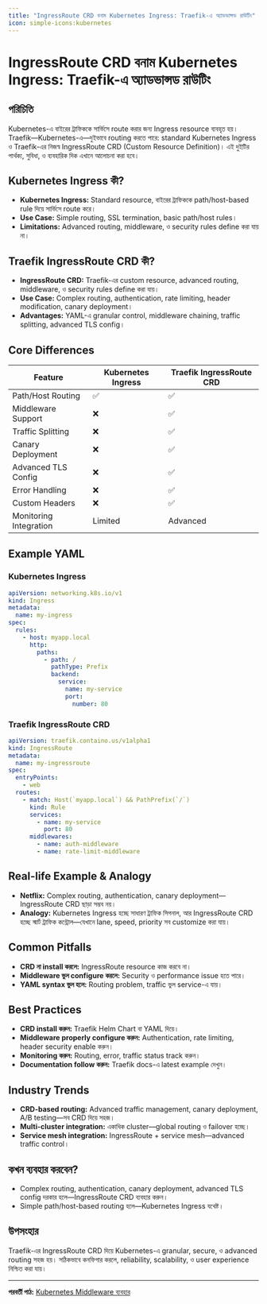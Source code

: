 ```yaml
---
title: "IngressRoute CRD বনাম Kubernetes Ingress: Traefik-এ অ্যাডভান্সড রাউটিং"
icon: simple-icons:kubernetes
---
```


# IngressRoute CRD বনাম Kubernetes Ingress: Traefik-এ অ্যাডভান্সড রাউটিং

## পরিচিতি

Kubernetes-এ বাইরের ট্রাফিককে সার্ভিসে route করার জন্য Ingress resource ব্যবহৃত হয়। Traefik—Kubernetes-এ—দুইভাবে routing করতে পারে: standard Kubernetes Ingress ও Traefik-এর নিজস্ব IngressRoute CRD (Custom Resource Definition)। এই দুইটির পার্থক্য, সুবিধা, ও ব্যবহারিক দিক এখানে আলোচনা করা হবে।

## Kubernetes Ingress কী?

- **Kubernetes Ingress:** Standard resource, বাইরের ট্রাফিককে path/host-based rule দিয়ে সার্ভিসে route করে।
- **Use Case:** Simple routing, SSL termination, basic path/host rules।
- **Limitations:** Advanced routing, middleware, ও security rules define করা যায় না।

## Traefik IngressRoute CRD কী?

- **IngressRoute CRD:** Traefik-এর custom resource, advanced routing, middleware, ও security rules define করা যায়।
- **Use Case:** Complex routing, authentication, rate limiting, header modification, canary deployment।
- **Advantages:** YAML-এ granular control, middleware chaining, traffic splitting, advanced TLS config।

## Core Differences

| Feature                | Kubernetes Ingress | Traefik IngressRoute CRD |
|------------------------|--------------------|--------------------------|
| Path/Host Routing      | ✅                 | ✅                       |
| Middleware Support     | ❌                 | ✅                       |
| Traffic Splitting      | ❌                 | ✅                       |
| Canary Deployment      | ❌                 | ✅                       |
| Advanced TLS Config    | ❌                 | ✅                       |
| Error Handling         | ❌                 | ✅                       |
| Custom Headers         | ❌                 | ✅                       |
| Monitoring Integration | Limited            | Advanced                 |

## Example YAML

### Kubernetes Ingress
```yaml
apiVersion: networking.k8s.io/v1
kind: Ingress
metadata:
  name: my-ingress
spec:
  rules:
    - host: myapp.local
      http:
        paths:
          - path: /
            pathType: Prefix
            backend:
              service:
                name: my-service
                port:
                  number: 80
```

### Traefik IngressRoute CRD
```yaml
apiVersion: traefik.containo.us/v1alpha1
kind: IngressRoute
metadata:
  name: my-ingressroute
spec:
  entryPoints:
    - web
  routes:
    - match: Host(`myapp.local`) && PathPrefix(`/`)
      kind: Rule
      services:
        - name: my-service
          port: 80
      middlewares:
        - name: auth-middleware
        - name: rate-limit-middleware
```

## Real-life Example & Analogy

- **Netflix:** Complex routing, authentication, canary deployment—IngressRoute CRD ছাড়া সম্ভব নয়।
- **Analogy:** Kubernetes Ingress হচ্ছে সাধারণ ট্রাফিক সিগনাল, আর IngressRoute CRD হচ্ছে স্মার্ট ট্রাফিক কন্ট্রোল—যেখানে lane, speed, priority সব customize করা যায়।

## Common Pitfalls

- **CRD না install করলে:** IngressRoute resource কাজ করবে না।
- **Middleware ভুল configure করলে:** Security ও performance issue হতে পারে।
- **YAML syntax ভুল হলে:** Routing problem, traffic ভুল service-এ যায়।

## Best Practices

- **CRD install করুন:** Traefik Helm Chart বা YAML দিয়ে।
- **Middleware properly configure করুন:** Authentication, rate limiting, header security enable করুন।
- **Monitoring করুন:** Routing, error, traffic status track করুন।
- **Documentation follow করুন:** Traefik docs-এ latest example দেখুন।

## Industry Trends

- **CRD-based routing:** Advanced traffic management, canary deployment, A/B testing—সব CRD দিয়ে সহজ।
- **Multi-cluster integration:** একাধিক cluster—global routing ও failover হচ্ছে।
- **Service mesh integration:** IngressRoute + service mesh—advanced traffic control।

## কখন ব্যবহার করবেন?

- Complex routing, authentication, canary deployment, advanced TLS config দরকার হলে—IngressRoute CRD ব্যবহার করুন।
- Simple path/host-based routing হলে—Kubernetes Ingress যথেষ্ট।

## উপসংহার

Traefik-এর IngressRoute CRD দিয়ে Kubernetes-এ granular, secure, ও advanced routing সহজ হয়। সঠিকভাবে কনফিগার করলে, reliability, scalability, ও user experience নিশ্চিত করা যায়।

---

**পরবর্তী পাঠ:** [Kubernetes Middleware ব্যবহার](/traefik/k8s-middleware)
